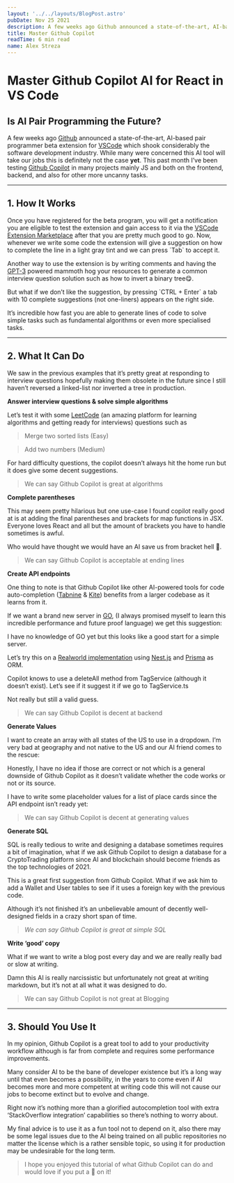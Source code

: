 ```yaml
---
layout: '../../layouts/BlogPost.astro'
pubDate: Nov 25 2021
description: A few weeks ago Github announced a state-of-the-art, AI-based pair programmer beta extension for VSCode which shook considerably the software development industry. While many were concerned this AI…
title: Master Github Copilot
readTime: 6 min read
name: Alex Streza
---
```



<BlogImage src="https://miro.medium.com/max/1400/1*pWO8ioHkpjHz9_QU4Gbkvg.png" />

# Master Github Copilot AI for React in VS Code

## Is AI Pair Programming the Future?

A few weeks ago [Github](https://github.com/) announced a state-of-the-art, AI-based pair programmer beta extension for [VSCode](https://code.visualstudio.com/) which shook considerably the software development industry. While many were concerned this AI tool will take our jobs this is definitely not the case **yet**. This past month I’ve been testing [Github Copilot](https://copilot.github.com/) in many projects mainly JS and both on the frontend, backend, and also for other more uncanny tasks.

<BlogImage src="https://miro.medium.com/max/1400/1*Ck5ojjZYFPIqnkHB3DtxkQ.jpeg" />

<hr />

## 1\. How It Works

Once you have registered for the beta program, you will get a notification you are eligible to test the extension and gain access to it via the [VSCode Extension Marketplace](https://marketplace.visualstudio.com/items?itemName=GitHub.copilot) after that you are pretty much good to go. Now, whenever we write some code the extension will give a suggestion on how to complete the line in a light gray tint and we can press \`Tab\` to accept it.

<BlogImage src="https://miro.medium.com/max/1400/0*qusI3NWFcdVZpOjG.png" />

Another way to use the extension is by writing comments and having the [GPT-3](https://openai.com/blog/openai-api/) powered mammoth hog your resources to generate a common interview question solution such as how to invert a binary tree😋.

<BlogImage src="https://miro.medium.com/max/1004/0*cxadMaPGwQsoAg_f.png" />

But what if we don’t like the suggestion, by pressing \`CTRL + Enter\` a tab with 10 complete suggestions (not one-liners) appears on the right side.

<BlogImage src="https://miro.medium.com/max/1400/0*U4BeFer7Q3IitlaZ.png" />

It’s incredible how fast you are able to generate lines of code to solve simple tasks such as fundamental algorithms or even more specialised tasks.

<hr />

## 2\. What It Can Do

We saw in the previous examples that it’s pretty great at responding to interview questions hopefully making them obsolete in the future since I still haven’t reversed a linked-list nor inverted a tree in production.

**Answer interview questions & solve simple algorithms**

Let’s test it with some [LeetCode](https://leetcode.com/) (an amazing platform for learning algorithms and getting ready for interviews) questions such as

> Merge two sorted lists (Easy)

<BlogImage src="https://miro.medium.com/max/1400/1*MhE_7g2RMJfUlSDJNaFjVw.png" />

> Add two numbers (Medium)

<BlogImage src="https://miro.medium.com/max/1400/1*MhE_7g2RMJfUlSDJNaFjVw.png" />

For hard difficulty questions, the copilot doesn’t always hit the home run but it does give some decent suggestions.

> We can say Github Copilot is great at algorithms

**Complete parentheses**

This may seem pretty hilarious but one use-case I found copilot really good at is at adding the final parentheses and brackets for map functions in JSX. Everyone loves React and all but the amount of brackets you have to handle sometimes is awful.

Who would have thought we would have an AI save us from bracket hell 👿.

<BlogImage src="https://miro.medium.com/max/1400/0*NETdzuWWXYlbgmdf.png" />

> We can say Github Copilot is acceptable at ending lines

**Create API endpoints**

One thing to note is that Github Copilot like other AI-powered tools for code auto-completion ([Tabnine](https://www.tabnine.com/) & [Kite](https://www.kite.com/)) benefits from a larger codebase as it learns from it.

If we want a brand new server in [GO](https://golang.org/), (I always promised myself to learn this incredible performance and future proof language) we get this suggestion:

<BlogImage src="https://miro.medium.com/max/1400/1*3NSi_p1x-HeEKeQnTM75TQ.png" />

I have no knowledge of GO yet but this looks like a good start for a simple server.

Let’s try this on a [Realworld implementation](https://github.com/lujakob/nestjs-realworld-example-app/tree/prisma) using [Nest.js](https://nestjs.com/) and [Prisma](https://www.prisma.io/) as ORM.

<BlogImage src="https://miro.medium.com/max/1400/0*16PAYBTLKQmkOfoG.png" />

Copilot knows to use a deleteAll method from TagService (although it doesn’t exist). Let’s see if it suggest it if we go to TagService.ts

<BlogImage src="https://miro.medium.com/max/1400/0*z1Z8HEtIP-xqEM3N.png" />

Not really but still a valid guess.

> We can say Github Copilot is decent at backend

**Generate Values**

I want to create an array with all states of the US to use in a dropdown. I’m very bad at geography and not native to the US and our AI friend comes to the rescue:

<BlogImage src="https://miro.medium.com/max/1400/1*EsY0ZYvw09oiS6-AWLUY7g.png" />

Honestly, I have no idea if those are correct or not which is a general downside of Github Copilot as it doesn’t validate whether the code works or not or its source.

I have to write some placeholder values for a list of place cards since the API endpoint isn’t ready yet:

<BlogImage src="https://miro.medium.com/max/1400/1*2tz0ZymqDKvWImLRWla7kA.png" />

> We can say Github Copilot is decent at generating values

**Generate SQL**

SQL is really tedious to write and designing a database sometimes requires a bit of imagination, what if we ask Github Copilot to design a database for a CryptoTrading platform since AI and blockchain should become friends as the top technologies of 2021.

<BlogImage src="https://miro.medium.com/max/1400/1*gx311pjwjMU4lMcs6RnLHQ.png" />

This is a great first suggestion from Github Copilot. What if we ask him to add a Wallet and User tables to see if it uses a foreign key with the previous code.

<BlogImage src="https://miro.medium.com/max/1400/1*kD6J-iMcP47EeIDmn69YrQ.png" />

Although it’s not finished it’s an unbelievable amount of decently well-designed fields in a crazy short span of time.

> _We can say Github Copilot is great at simple SQL_

**Write ‘good’ copy**

What if we want to write a blog post every day and we are really really bad or slow at writing.

<BlogImage src="https://miro.medium.com/max/1400/0*7Tjp7rrdw_pwI2Yn.png" />

Damn this AI is really narcissistic but unfortunately not great at writing markdown, but it’s not at all what it was designed to do.

<BlogImage src="https://miro.medium.com/max/1400/0*32HLXklp-6Xx4DlN.png" />

> We can say Github Copilot is not great at Blogging

<hr />

## 3\. Should You Use It

In my opinion, Github Copilot is a great tool to add to your productivity workflow although is far from complete and requires some performance improvements.

Many consider AI to be the bane of developer existence but it’s a long way until that even becomes a possibility, in the years to come even if AI becomes more and more competent at writing code this will not cause our jobs to become extinct but to evolve and change.

Right now it’s nothing more than a glorified autocompletion tool with extra ‘StackOverflow integration’ capabilities so there’s nothing to worry about.

My final advice is to use it as a fun tool not to depend on it, also there may be some legal issues due to the AI being trained on all public repositories no matter the license which is a rather sensible topic, so using it for production may be undesirable for the long term.

> I hope you enjoyed this tutorial of what Github Copilot can do and would love if you put a 💜 on it!
